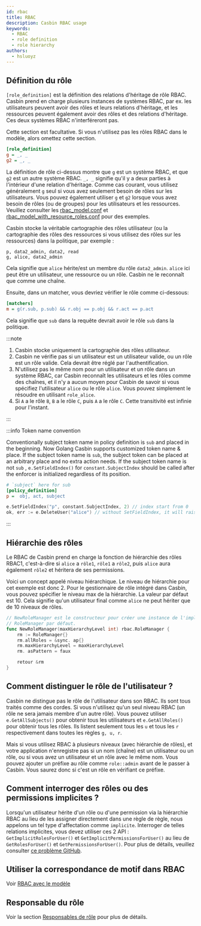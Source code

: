 ```yaml
---
id: rbac
title: RBAC
description: Casbin RBAC usage
keywords:
  - RBAC
  - role definition
  - role hierarchy
authors:
  - hsluoyz
---
```


## Définition du rôle

`[role_definition]` est la définition des relations d'héritage de rôle RBAC. Casbin prend en charge plusieurs instances de systèmes RBAC, par ex. les utilisateurs peuvent avoir des rôles et leurs relations d'héritage, et les ressources peuvent également avoir des rôles et des relations d'héritage. Ces deux systèmes RBAC n'interféreront pas.

Cette section est facultative. Si vous n'utilisez pas les rôles RBAC dans le modèle, alors omettez cette section.

```ini
[role_definition]
g = _, _
g2 = _, _
```

La définition de rôle ci-dessus montre que `g` est un système RBAC, et que `g2` est un autre système RBAC. `_, _` signifie qu'il y a deux parties à l'intérieur d'une relation d'héritage. Comme cas courant, vous utilisez généralement `g` seul si vous avez seulement besoin de rôles sur les utilisateurs.  Vous pouvez également utiliser `g` et `g2` lorsque vous avez besoin de rôles (ou de groupes) pour les utilisateurs et les ressources. Veuillez consulter les [rbac_model.conf](https://github.com/casbin/casbin/blob/master/examples/rbac_model.conf) et [rbac_model_with_resource_roles.conf](https://github.com/casbin/casbin/blob/master/examples/rbac_with_resource_roles_model.conf) pour des exemples.

Casbin stocke la véritable cartographie des rôles utilisateur (ou la cartographie des rôles des ressources si vous utilisez des rôles sur les ressources) dans la politique, par exemple :

```
p, data2_admin, data2, read
g, alice, data2_admin
```

Cela signifie que `alice` hérite/est un membre du rôle `data2_admin`. `alice` ici peut être un utilisateur, une ressource ou un rôle. Casbin ne le reconnaît que comme une chaîne.

Ensuite, dans un matcher, vous devriez vérifier le rôle comme ci-dessous:

```ini
[matchers]
m = g(r.sub, p.sub) && r.obj == p.obj && r.act == p.act
```

Cela signifie que `sub` dans la requête devrait avoir le rôle `sub` dans la politique.

:::note

1. Casbin stocke uniquement la cartographie des rôles utilisateur.
2. Casbin ne vérifie pas si un utilisateur est un utilisateur valide, ou un rôle est un rôle valide. Cela devrait être réglé par l'authentification.
3. N'utilisez pas le même nom pour un utilisateur et un rôle dans un système RBAC, car Casbin reconnaît les utilisateurs et les rôles comme des chaînes, et il n'y a aucun moyen pour Casbin de savoir si vous spécifiez l'utilisateur `alice` ou le rôle `alice`. Vous pouvez simplement le résoudre en utilisant `role_alice`.
4. Si `A` a le rôle `B`, `B` a le rôle `C`, puis `A` a le rôle `C`. Cette transitivité est infinie pour l'instant.

:::

:::info Token name convention

Conventionally subject token name in policy definition is `sub` and placed in the beginning. Now Golang Casbin supports customized token name & place. If the subject token name is `sub`, the subject token can be placed at an arbitrary place and no extra action needs.  If the subject token name is not `sub` , `e.SetFieldIndex()` for `constant.SubjectIndex` should be called after the enforcer is initialized regardless of its position.
```ini
# `subject` here for sub
[policy_definition]
p =  obj, act, subject
```

```go
e.SetFieldIndex("p", constant.SubjectIndex, 2) // index start from 0
ok, err := e.DeleteUser("alice") // without SetFieldIndex, it will raise an error
```

:::

## Hiérarchie des rôles

Le RBAC de Casbin prend en charge la fonction de hiérarchie des rôles RBAC1, c'est-à-dire si `alice` a `rôle1`, `rôle1` a `rôle2`, puis `alice` aura également `rôle2` et héritera de ses permissions.

Voici un concept appelé niveau hiérarchique. Le niveau de hiérarchie pour cet exemple est donc 2. Pour le gestionnaire de rôle intégré dans Casbin, vous pouvez spécifier le niveau max de la hiérarchie. La valeur par défaut est 10. Cela signifie qu'un utilisateur final comme `alice` ne peut hériter que de 10 niveaux de rôles.

```go
// NewRoleManager est le constructeur pour créer une instance de l'implémentation
// RoleManager par défaut.
func NewRoleManager(maxHierarchyLevel int) rbac.RoleManager {
    rm := RoleManager{}
    rm.allRoles = &sync. ap{}
    rm.maxHierarchyLevel = maxHierarchyLevel
    rm. asPattern = faux

    retour &rm
}
```

## Comment distinguer le rôle de l'utilisateur ?

Casbin ne distingue pas le rôle de l'utilisateur dans son RBAC. Ils sont tous traités comme des cordes. Si vous n'utilisez qu'un seul niveau RBAC (un rôle ne sera jamais membre d'un autre rôle). Vous pouvez utiliser `e.GetAllSubjects()` pour obtenir tous les utilisateurs et `e.GetAllRoles()` pour obtenir tous les rôles. Ils listent seulement tous les `u` et tous les `r` respectivement dans toutes les règles `g, u, r`.

Mais si vous utilisez RBAC à plusieurs niveaux (avec hiérarchie de rôles), et votre application n'enregistre pas si un nom (chaîne) est un utilisateur ou un rôle, ou si vous avez un utilisateur et un rôle avec le même nom. Vous pouvez ajouter un préfixe au rôle comme `role::admin` avant de le passer à Casbin. Vous saurez donc si c'est un rôle en vérifiant ce préfixe.

## Comment interroger des rôles ou des permissions implicites ?

Lorsqu'un utilisateur hérite d'un rôle ou d'une permission via la hiérarchie RBAC au lieu de les assigner directement dans une règle de règle, nous appelons un tel type d'affectation comme `implicite`. Interroger de telles relations implicites, vous devez utiliser ces 2 API : `GetImplicitRolesForUser()` et `GetImplicitPermissionsForUser()` au lieu de `GetRolesForUser()` et `GetPermissionsForUser()`. Pour plus de détails, veuillez consulter [ce problème GitHub](https://github.com/casbin/casbin/issues/137).

## Utiliser la correspondance de motif dans RBAC

Voir [RBAC avec le modèle](/docs/rbac-with-pattern)

## Responsable du rôle

Voir la section [Responsables de rôle](/docs/role-managers) pour plus de détails.

